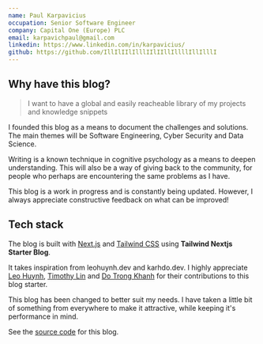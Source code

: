 ```yaml
---
name: Paul Karpavicius
occupation: Senior Software Engineer
company: Capital One (Europe) PLC
email: karpavichpaul@gmail.com
linkedin: https://www.linkedin.com/in/karpavicius/
github: https://github.com/IllIlIIlIlllIIlIIllIllllIllIlllI
---
```



## Why have this blog?

> I want to have a global and easily reacheable library of my projects and knowledge snippets

I founded this blog as a means to document the challenges and solutions. The main themes will be Software Engineering, Cyber Security and Data Science.

Writing is a known technique in cognitive psychology as a means to deepen understanding. This will also be a way of giving back to the community, for people who perhaps are encountering the same problems as I have.

This blog is a work in progress and is constantly being updated. However, I always appreciate constructive feedback on what can be improved!

## Tech stack

The blog is built with [Next.js](https://nextjs.org/) and [Tailwind CSS](https://tailwindcss.com/) using **Tailwind Nextjs Starter Blog**.

It takes inspiration from leohuynh.dev and karhdo.dev. I highly appreciate [Leo Huynh](https://x.com/hta218_),  [Timothy Lin](https://x.com/timlrxx) and [Do Trong Khanh](https://x.com/karhdo) for their contributions to this blog starter.


This blog has been changed to better suit my needs. I have taken a little bit of something from everywhere to make it attractive, while keeping it's performance in mind.

See the [source code](https://github.com/IllIlIIlIlllIIlIIllIllllIllIlllI/nextjs-cyber) for this blog.
